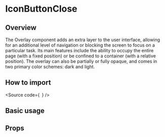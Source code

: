

<Meta of={Stories} />

# IconButtonClose

## Overview

The Overlay component adds an extra layer to the user interface,
allowing for an additional level of navigation or blocking the
screen to focus on a particular task. Its main features include
the ability to occupy the entire page (with a fixed position) or
be confined to a container (with a relative position).
The overlay can also be partially or fully opaque,
and comes in two primary color schemes: dark and light.

## How to import

<Source
  code={`
`}
/>

## Basic usage

<Canvas of={Stories.Base} />

## Props

<ArgTypes of={Stories} />
